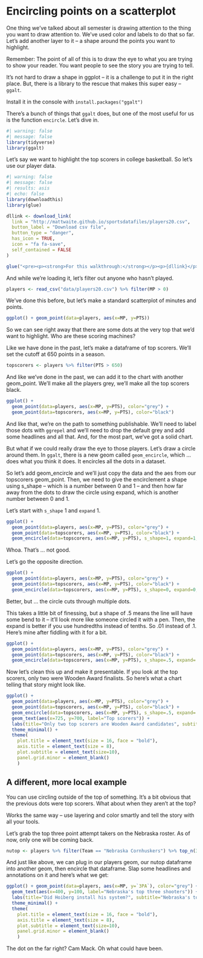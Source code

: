 # Encircling points on a scatterplot

One thing we've talked about all semester is drawing attention to the thing you want to draw attention to. We've used color and labels to do that so far. Let's add another layer to it -- a shape around the points you want to highlight. 

Remember: The point of all of this is to draw the eye to what you are trying to show your reader. You want people to see the story you are trying to tell. 

It's not hard to draw a shape in ggplot -- it is a challenge to put it in the right place. But, there is a library to the rescue that makes this super easy -- `ggalt`. 

Install it in the console with `install.packages("ggalt")`

There's a bunch of things that `ggalt` does, but one of the most useful for us is the function `encircle`. Let's dive in.

```r
#| warning: false
#| message: false
library(tidyverse)
library(ggalt)
```

Let's say we want to highlight the top scorers in college basketball. So let's use our player data.

```r
#| warning: false
#| message: false
#| results: asis
#| echo: false
library(downloadthis)
library(glue)

dllink <- download_link(
  link = "http://mattwaite.github.io/sportsdatafiles/players20.csv",
  button_label = "Download csv file",
  button_type = "danger",
  has_icon = TRUE,
  icon = "fa fa-save",
  self_contained = FALSE
)

glue("<pre><p><strong>For this walkthrough:</strong></p><p>{dllink}</p></pre>")
```

And while we're loading it, let's filter out anyone who hasn't played. 

```r
players <- read_csv("data/players20.csv") %>% filter(MP > 0)
```

We've done this before, but let's make a standard scatterplot of minutes and points. 

```r
ggplot() + geom_point(data=players, aes(x=MP, y=PTS))
```

So we can see right away that there are some dots at the very top that we'd want to highlight. Who are these scoring machines? 

Like we have done in the past, let's make a dataframe of top scorers. We'll set the cutoff at 650 points in a season. 

```r
topscorers <- players %>% filter(PTS > 650)
```

And like we've done in the past, we can add it to the chart with another geom_point. We'll make all the players grey, we'll make all the top scorers black.

```r
ggplot() + 
  geom_point(data=players, aes(x=MP, y=PTS), color="grey") +
  geom_point(data=topscorers, aes(x=MP, y=PTS), color="black")
```

And like that, we're on the path to something publishable. We'll need to label those dots with `ggrepel` and we'll need to drop the default grey and add some headlines and all that. And, for the most part, we've got a solid chart. 

But what if we could really draw the eye to those players. Let's draw a circle around them. 
In `ggalt`, there is a new geom called `geom_encircle`, which ... does what you think it does. It encircles all the dots in a dataset. 

So let's add geom_encircle and we'll just copy the data and the aes from our topscorers geom_point. Then, we need to give the encirclement a shape using s_shape -- which is a number between 0 and 1 -- and then how far away from the dots to draw the circle using expand, which is another number between 0 and 1.

Let's start with `s_shape` 1 and `expand` 1.

```r
ggplot() + 
  geom_point(data=players, aes(x=MP, y=PTS), color="grey") + 
  geom_point(data=topscorers, aes(x=MP, y=PTS), color="black") + 
  geom_encircle(data=topscorers, aes(x=MP, y=PTS), s_shape=1, expand=1, colour="red")
```

Whoa. That's ... not good.

Let's go the opposite direction. 

```r
ggplot() + 
  geom_point(data=players, aes(x=MP, y=PTS), color="grey") + 
  geom_point(data=topscorers, aes(x=MP, y=PTS), color="black") + 
  geom_encircle(data=topscorers, aes(x=MP, y=PTS), s_shape=0, expand=0, colour="red")
```

Better, but ... the circle cuts through multiple dots. 

This takes a little bit of finessing, but a shape of .5 means the line will have some bend to it -- it'll look more like someone circled it with a pen. Then, the expand is better if you use hundredths instead of tenths. So .01 instead of .1. Here's mine after fiddling with it for a bit.

```r
ggplot() + 
  geom_point(data=players, aes(x=MP, y=PTS), color="grey") + 
  geom_point(data=topscorers, aes(x=MP, y=PTS), color="black") + 
  geom_encircle(data=topscorers, aes(x=MP, y=PTS), s_shape=.5, expand=.03, colour="red")
```

Now let's clean this up and make it presentable. If you look at the top scorers, only two were Wooden Award finalists. So here's what a chart telling that story might look like.

```r
ggplot() + 
  geom_point(data=players, aes(x=MP, y=PTS), color="grey") + 
  geom_point(data=topscorers, aes(x=MP, y=PTS), color="black") + 
  geom_encircle(data=topscorers, aes(x=MP, y=PTS), s_shape=.5, expand=.03, colour="red") +
  geom_text(aes(x=725, y=700, label="Top scorers")) + 
  labs(title="Only two top scorers are Wooden Award candidates", subtitle="Iowa's Garza and Marquette's Howard are the only two looking at postseason hardware.", x="Minutes", y="Points") + 
  theme_minimal() + 
  theme(
    plot.title = element_text(size = 16, face = "bold"),
    axis.title = element_text(size = 8), 
    plot.subtitle = element_text(size=10), 
    panel.grid.minor = element_blank()
    )
```

## A different, more local example

You can use circling outside of the top of something. It's a bit obvious that the previous dots were top scorers. What about when they aren't at the top?

Works the same way -- use layering and color smartly and tell the story with all your tools.

Let's grab the top three point attempt takers on the Nebraska roster. As of now, only one will be coming back. 

```r
nutop <- players %>% filter(Team == "Nebraska Cornhuskers") %>% top_n(3, `3PA`)
```

And just like above, we can plug in our players geom, our nutop dataframe into another geom, then encircle that dataframe. Slap some headlines and annotations on it and here's what we get:

```r
ggplot() + geom_point(data=players, aes(x=MP, y=`3PA`), color="grey") + geom_point(data=nutop, aes(x=MP, y=`3PA`), color="red") + geom_encircle(data=nutop, aes(x=MP, y=`3PA`), s_shape=.02, expand=.18, colour="red") +
  geom_text(aes(x=400, y=100, label="Nebraska's top three shooters")) + 
  labs(title="Did Hoiberg install his system?", subtitle="Nebraska's top three point shooters were nowhere near the tops in college basketball", x="Minutes", y="Three point attempts") + 
  theme_minimal() + 
  theme(
    plot.title = element_text(size = 16, face = "bold"),
    axis.title = element_text(size = 8), 
    plot.subtitle = element_text(size=10), 
    panel.grid.minor = element_blank()
    )
```

The dot on the far right? Cam Mack. Oh what could have been. 
